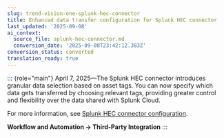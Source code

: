 ```yaml
---
slug: trend-vision-one-splunk-hec-connector
title: Enhanced data transfer configuration for Splunk HEC connector
last_updated: '2025-09-08'
ai_context:
  source_file: splunk-hec-connector.md
  conversion_date: '2025-09-08T23:42:12.383Z'
conversion_status: converted
translation_ready: true
---
```


::: {role="main"}
April 7, 2025—The Splunk HEC connector introduces granular data selection based on asset tags. You can now specify which data gets transferred by choosing relevant tags, providing greater control and flexibility over the data shared with Splunk Cloud.

For more information, see [Splunk HEC connector configuration](splunk-hec-connector-configuration.mdx).

**Workflow and Automation → Third-Party Integration**
:::
